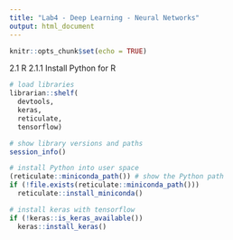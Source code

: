 ```yaml
---
title: "Lab4 - Deep Learning - Neural Networks"
output: html_document
---
```


```r
knitr::opts_chunk$set(echo = TRUE)
```

2.1 R
2.1.1 Install Python for R
```r
# load libraries
librarian::shelf(
  devtools,
  keras,
  reticulate,
  tensorflow)

# show library versions and paths
session_info() 

# install Python into user space
(reticulate::miniconda_path()) # show the Python path
if (!file.exists(reticulate::miniconda_path()))
  reticulate::install_miniconda()

# install keras with tensorflow
if (!keras::is_keras_available())
  keras::install_keras()
```

```r

```





































